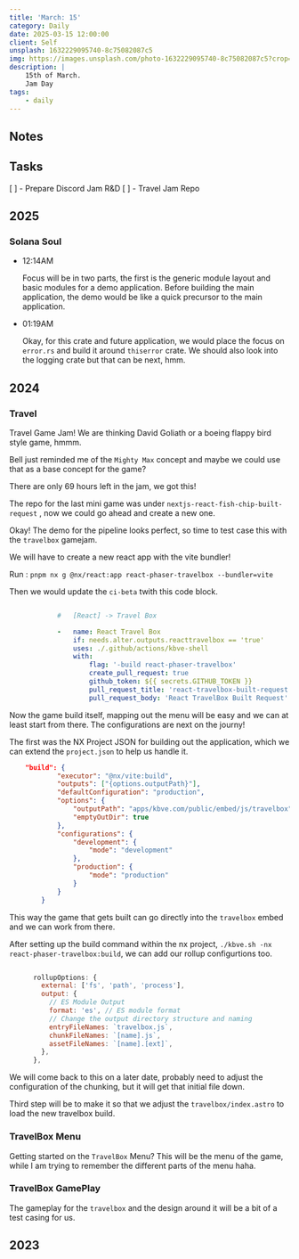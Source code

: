 ```yaml
---
title: 'March: 15'
category: Daily
date: 2025-03-15 12:00:00
client: Self
unsplash: 1632229095740-8c75082087c5
img: https://images.unsplash.com/photo-1632229095740-8c75082087c5?crop=entropy&cs=srgb&fm=jpg&ixid=MnwzNjM5Nzd8MHwxfHJhbmRvbXx8fHx8fHx8fDE2ODE3NDg2ODY&ixlib=rb-4.0.3&q=85
description: |
    15th of March.
    Jam Day
tags:
    - daily
---
```



## Notes

## Tasks

[ ] - Prepare Discord Jam R&D
[ ] - Travel Jam Repo

## 2025

### Solana Soul

-   12:14AM

    Focus will be in two parts, the first is the generic module layout and basic modules for a demo application.
    Before building the main application, the demo would be like a quick precursor to the main application.

-   01:19AM

    Okay, for this crate and future application, we would place the focus on `error.rs` and build it around `thiserror` crate.
    We should also look into the logging crate but that can be next, hmm.

## 2024

### Travel

Travel Game Jam!
We are thinking David Goliath or a boeing flappy bird style game, hmmm.

Bell just reminded me of the `Mighty Max` concept and maybe we could use that as a base concept for the game?

There are only 69 hours left in the jam, we got this!

The repo for the last mini game was under `nextjs-react-fish-chip-built-request` , now we could go ahead and create a new one.

Okay! The demo for the pipeline looks perfect, so time to test case this with the `travelbox` gamejam.

We will have to create a new react app with the vite bundler!

Run : `pnpm nx g @nx/react:app react-phaser-travelbox --bundler=vite`

Then we would update the `ci-beta` twith this code block.

```yaml

            #   [React] -> Travel Box

            -   name: React Travel Box
                if: needs.alter.outputs.reacttravelbox == 'true'
                uses: ./.github/actions/kbve-shell
                with:
                    flag: '-build react-phaser-travelbox'
                    create_pull_request: true
                    github_token: ${{ secrets.GITHUB_TOKEN }}
                    pull_request_title: 'react-travelbox-built-request'
                    pull_request_body: 'React TravelBox Built Request'


```

Now the game build itself, mapping out the menu will be easy and we can at least start from there.
The configurations are next on the journy!

The first was the NX Project JSON for building out the application, which we can extend the `project.json` to help us handle it.

```json
    "build": {
			"executor": "@nx/vite:build",
			"outputs": ["{options.outputPath}"],
			"defaultConfiguration": "production",
			"options": {
				"outputPath": "apps/kbve.com/public/embed/js/travelbox",
				"emptyOutDir": true
			},
			"configurations": {
				"development": {
					"mode": "development"
				},
				"production": {
					"mode": "production"
				}
			}
		}
```

This way the game that gets built can go directly into the `travelbox` embed and we can work from there.

After setting up the build command within the nx project, `./kbve.sh -nx react-phaser-travelbox:build`, we can add our rollup configurtions too.

```js

      rollupOptions: {
        external: ['fs', 'path', 'process'],
        output: {
          // ES Module Output
          format: 'es', // ES module format
          // Change the output directory structure and naming
          entryFileNames: `travelbox.js`,
          chunkFileNames: `[name].js`,
          assetFileNames: `[name].[ext]`,
        },
      },

```

We will come back to this on a later date, probably need to adjust the configuration of the chunking, but it will get that initial file down.

Third step will be to make it so that we adjust the `travelbox/index.astro` to load the new travelbox build.

### TravelBox Menu

Getting started on the `TravelBox` Menu? This will be the menu of the game, while I am trying to remember the different parts of the menu haha.


### TravelBox GamePlay

The gameplay for the `travelbox` and the design around it will be a bit of a test casing for us.

## 2023
